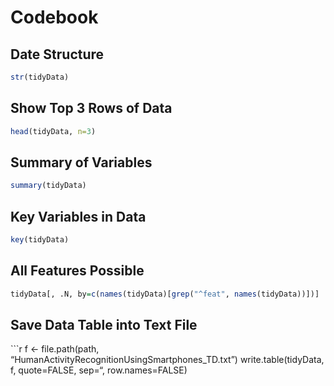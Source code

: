 Codebook
========

Date Structure
---------------
```r
str(tidyData)
```
Show Top 3 Rows of Data
-----------------------
```r
head(tidyData, n=3)
```
Summary of Variables
--------------------
```r
summary(tidyData)
```

Key Variables in Data
---------------------
```r
key(tidyData)
```

All Features Possible
---------------------
```r
tidyData[, .N, by=c(names(tidyData)[grep("^feat", names(tidyData))])]
```
Save Data Table into Text File
------------------------------
```r
f <- file.path(path, "HumanActivityRecognitionUsingSmartphones_TD.txt")
write.table(tidyData, f, quote=FALSE, sep="\t", row.names=FALSE)